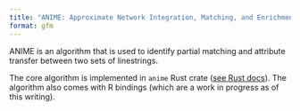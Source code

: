 ```yaml
---
title: "ANIME: Approximate Network Integration, Matching, and Enrichment"
format: gfm
---
```



ANIME is an algorithm that is used to identify partial matching and attribute transfer between two sets of linestrings. 

The core algorithm is implemented in `anime` Rust crate ([see Rust docs](https://docs.rs/anime/)). The algorithm also comes with R bindings (which are a work in progress as of this writing).


